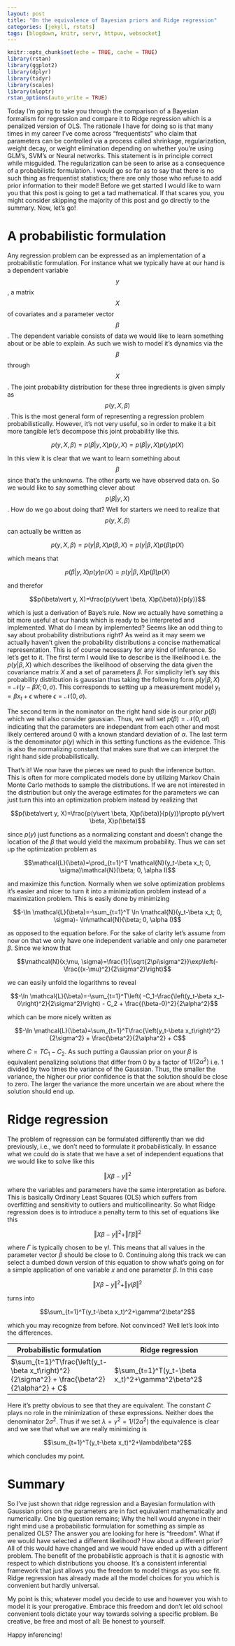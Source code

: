 ```yaml
---
layout: post
title: "On the equivalence of Bayesian priors and Ridge regression"
categories: [jekyll, rstats]
tags: [blogdown, knitr, servr, httpuv, websocket]
---
```


```r
knitr::opts_chunk$set(echo = TRUE, cache = TRUE)
library(rstan)
library(ggplot2)
library(dplyr)
library(tidyr)
library(scales)
library(nloptr)
rstan_options(auto_write = TRUE)
```

Today I'm going to take you through the comparison of a Bayesian formalism for regression and compare it to Ridge regression which is a penalized version of OLS. The rationale I have for doing so is that many times in my career I've come across "frequentists" who claim that parameters can be controlled via a process called shrinkage, regularization, weight decay, or weight elimination depending on whether you're using GLM's, SVM's or Neural networks. This statement is in principle correct while misguided. The regularization can be seen to arise as a consequence of a probabilistic formulation. I would go so far as to say that there is no such thing as frequentist statistics; there are only those who refuse to add prior information to their model! Before we get started I would like to warn you that this post is going to get a tad mathematical. If that scares you, you might consider skipping the majority of this post and go directly to the summary. Now, let's go!

# A probabilistic formulation

Any regression problem can be expressed as an implementation of a probabilistic formulation. For instance what we typically have at our hand is a dependent variable $$y$$, a matrix $$X$$ of covariates and a parameter vector $$\beta$$. The dependent variable consists of data we would like to learn something about or be able to explain. As such we wish to model it's dynamics via the $$\beta$$ through $$X$$. The joint probability distribution for these three ingredients is given simply as $$p(y, X, \beta)$$. This is the most general form of representing a regression problem probabilistically. However, it's not very useful, so in order to make it a bit more tangible let's decompose this joint probability like this.


$$p(y, X, \beta)=p(\beta\vert y, X)p(y, X)=p(\beta\vert y, X)p(y)p(X)$$


In this view it is clear that we want to learn something about $$\beta$$ since that's the unknowns. The other parts we have observed data on. So we would like to say something clever about $$p(\beta\vert y, X)$$. How do we go about doing that? Well for starters we need to realize that $$p(y, X, \beta)$$ can actually be written as 


$$p(y, X, \beta)=p(y\vert \beta, X)p(\beta, X)=p(y\vert \beta, X)p(\beta)p(X)$$ 


which means that 


$$p(\beta\vert y, X)p(y)p(X)=p(y\vert \beta, X)p(\beta)p(X)$$ 


and therefor 


$$p(\beta\vert y, X)=\frac{p(y\vert \beta, X)p(\beta)}{p(y)}$$


which is just a derivation of Baye's rule. Now we actually have something a bit more useful at our hands which is ready to be interpreted and implemented. What do I mean by implemented? Seems like an odd thing to say about probability distributions right? As weird as it may seem we actually haven't given the probability distributions a concise mathematical representation. This is of course necessary for any kind of inference. So let's get to it. The first term I would like to describe is the likelihood i.e. the $p(y\vert \beta, X)$ which describes the likelihood of observing the data given the covariance matrix $X$ and a set of parameters $\beta$. For simplicity let's say this probability distribution is gaussian thus taking the following form $p(y\vert \beta, X)=\mathcal{N}(y-\beta X; 0, \sigma)$. This corresponds to setting up a measurement model $y_t = \beta x_t + \epsilon$ where $\epsilon=\mathcal{N}(0, \sigma)$.

The second term in the nominator on the right hand side is our prior $p(\beta)$ which we will also consider gaussian. Thus, we will set $p(\beta)=\mathcal{N}(0, \alpha I)$ indicating that the parameters are independant from each other and most likely centered around $0$ with a known standard deviation of $\alpha$. The last term is the denominator $p(y)$ which in this setting functions as the evidence. This is also the normalizing constant that makes sure that we can interpret the right hand side probabilistically.

That's it! We now have the pieces we need to push the inference button. This is often for more complicated models done by utilizing Markov Chain Monte Carlo methods to sample the distributions. If we are not interested in the distribution but only the average estimates for the parameters we can just turn this into an optimization problem instead by realizing that 

$$p(\beta\vert y, X)=\frac{p(y\vert \beta, X)p(\beta)}{p(y)}\propto p(y\vert \beta, X)p(\beta)$$

since $p(y)$ just functions as a normalizing constant and doesn't change the location of the $\beta$ that would yield the maximum probability. Thus we can set up the optimization problem as

$$\mathcal{L}(\beta)=\prod_{t=1}^T \mathcal{N}(y_t-\beta x_t; 0, \sigma)\mathcal{N}(\beta; 0, \alpha I)$$

and maximize this function. Normally when we solve optimization problems it's easier and nicer to turn it into a minimization problem instead of a maximization problem. This is easily done by minimizing

$$-\ln \mathcal{L}(\beta)=-\sum_{t=1}^T \ln \mathcal{N}(y_t-\beta x_t; 0, \sigma)- \ln\mathcal{N}(\beta; 0, \alpha I)$$

as opposed to the equation before. For the sake of clarity let's assume from now on that we only have one independent variable and only one parameter $\beta$. Since we know that 

$$\mathcal{N}(x;\mu, \sigma)=\frac{1}{\sqrt{2\pi\sigma^2}}\exp\left(-\frac{(x-\mu)^2}{2\sigma^2}\right)$$

we can easily unfold the logarithms to reveal

$$-\ln \mathcal{L}(\beta)=-\sum_{t=1}^T\left( -C_1-\frac{\left(y_t-\beta x_t- 0\right)^2}{2\sigma^2}\right) - C_2 + \frac{(\beta-0)^2}{2\alpha^2}$$

which can be more nicely written as

$$-\ln \mathcal{L}(\beta)=\sum_{t=1}^T\frac{\left(y_t-\beta x_t\right)^2}{2\sigma^2} + \frac{\beta^2}{2\alpha^2} + C$$

where $C=TC_1 - C_2$. As such putting a Gaussian prior on your $\beta$ is equivalent penalizing solutions that differ from $0$ by a factor of $1/(2\alpha^2)$ i.e. 1 divided by two times the variance of the Gaussian. Thus, the smaller the variance, the higher our prior confidence is that the solution should be close to zero. The larger the variance the more uncertain we are about where the solution should end up.

# Ridge regression

The problem of regression can be formulated differently than we did previously, i.e., we don't need to formulate it probabilistically. In essance what we could do is state that we have a set of independent equations that we would like to solve like this

$$\Vert X\beta-y\Vert^2$$

where the variables and parameters have the same interpretation as before. This is basically Ordinary Least Squares (OLS) which suffers from overfitting and sensitivity to outliers and multicollinearity. So what Ridge regression does is to introduce a penalty term to this set of equations like this

$$\Vert X\beta-y\Vert^2+\Vert \Gamma\beta\Vert^2$$

where $\Gamma$ is typically chosen to be $\gamma I$. This means that all values in the parameter vector $\beta$ should be close to 0. Continuing along this track we can select a dumbed down version of this equation to show what's going on for a simple application of one variable $x$ and one parameter $\beta$. In this case

$$\Vert X\beta-y\Vert^2+\Vert \gamma I\beta\Vert^2$$

turns into

$$\sum_{t=1}^T(y_t-\beta x_t)^2+\gamma^2\beta^2$$

which you may recognize from before. Not convinced? Well let's look into the differences.

Probabilistic formulation | Ridge regression
-------------- | ----------------
$\sum_{t=1}^T\frac{\left(y_t-\beta x_t\right)^2}{2\sigma^2} + \frac{\beta^2}{2\alpha^2} + C$   | $\sum_{t=1}^T(y_t-\beta x_t)^2+\gamma^2\beta^2$

Here it's pretty obvious to see that they are equivalent. The constant $C$ plays no role in the minimization of these expressions. Neither does the denominator $2\sigma^2$. Thus if we set $\lambda=\gamma^2=1/(2\alpha^2)$ the equivalence is clear and we see that what we are really minimizing is 

$$\sum_{t=1}^T(y_t-\beta x_t)^2+\lambda\beta^2$$

which concludes my point.

# Summary

So I've just shown that ridge regression and a Bayesian formulation with Gaussian priors on the parameters are in fact equivalent mathematically and numerically. One big question remains; Why the hell would anyone in their right mind use a probabilistic formulation for something as simple as penalized OLS? The answer you are looking for here is "freedom". What if we would have selected a different likelihood? How about a different prior? All of this would have changed and we would have ended up with a different problem. The benefit of the probabilistic approach is that it is agnostic with respect to which distributions you choose. It's a consistent inferential framework that just allows you the freedom to model things as you see fit. Ridge regression has already made all the model choices for you which is convenient but hardly universal. 

My point is this; whatever model you decide to use and however you wish to model it is your prerogative. Embrace this freedom and don't let old school convenient tools dictate your way towards solving a specific problem. Be creative, be free and most of all: Be honest to yourself.

Happy inferencing!

